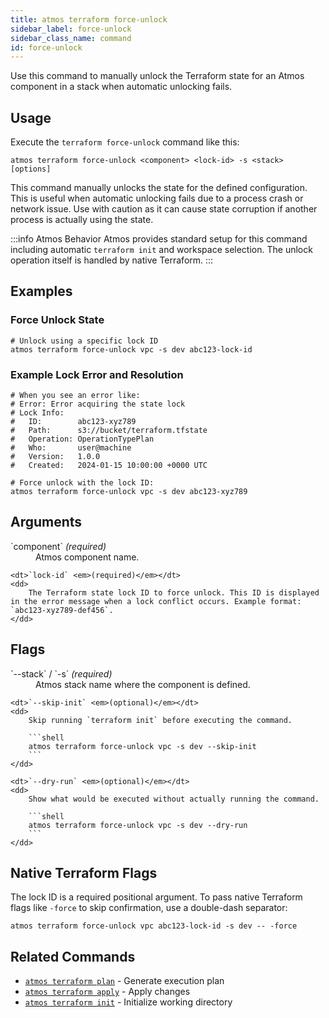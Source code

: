```yaml
---
title: atmos terraform force-unlock
sidebar_label: force-unlock
sidebar_class_name: command
id: force-unlock
---
```


<Intro>
Use this command to manually unlock the Terraform state for an Atmos component in a stack when automatic unlocking fails.
</Intro>

<Screengrab title="atmos terraform force-unlock --help" slug="atmos-terraform-force-unlock--help" />

## Usage

Execute the `terraform force-unlock` command like this:

```shell
atmos terraform force-unlock <component> <lock-id> -s <stack> [options]
```

This command manually unlocks the state for the defined configuration. This is useful when automatic unlocking fails due to a process crash or network issue. Use with caution as it can cause state corruption if another process is actually using the state.

:::info Atmos Behavior
Atmos provides standard setup for this command including automatic `terraform init` and workspace selection. The unlock operation itself is handled by native Terraform.
:::
## Examples

### Force Unlock State

```shell
# Unlock using a specific lock ID
atmos terraform force-unlock vpc -s dev abc123-lock-id
```

### Example Lock Error and Resolution

```shell
# When you see an error like:
# Error: Error acquiring the state lock
# Lock Info:
#   ID:        abc123-xyz789
#   Path:      s3://bucket/terraform.tfstate
#   Operation: OperationTypePlan
#   Who:       user@machine
#   Version:   1.0.0
#   Created:   2024-01-15 10:00:00 +0000 UTC

# Force unlock with the lock ID:
atmos terraform force-unlock vpc -s dev abc123-xyz789
```

## Arguments

<dl>
    <dt>`component` <em>(required)</em></dt>
    <dd>
        Atmos component name.
    </dd>

    <dt>`lock-id` <em>(required)</em></dt>
    <dd>
        The Terraform state lock ID to force unlock. This ID is displayed in the error message when a lock conflict occurs. Example format: `abc123-xyz789-def456`.
    </dd>
</dl>

## Flags

<dl>
    <dt>`--stack` / `-s` <em>(required)</em></dt>
    <dd>
        Atmos stack name where the component is defined.
    </dd>

    <dt>`--skip-init` <em>(optional)</em></dt>
    <dd>
        Skip running `terraform init` before executing the command.

        ```shell
        atmos terraform force-unlock vpc -s dev --skip-init
        ```
    </dd>

    <dt>`--dry-run` <em>(optional)</em></dt>
    <dd>
        Show what would be executed without actually running the command.

        ```shell
        atmos terraform force-unlock vpc -s dev --dry-run
        ```
    </dd>
</dl>

## Native Terraform Flags

The lock ID is a required positional argument. To pass native Terraform flags like `-force` to skip confirmation, use a double-dash separator:

```shell
atmos terraform force-unlock vpc abc123-lock-id -s dev -- -force
```

## Related Commands

- [`atmos terraform plan`](/cli/commands/terraform/plan) - Generate execution plan
- [`atmos terraform apply`](/cli/commands/terraform/apply) - Apply changes
- [`atmos terraform init`](/cli/commands/terraform/init) - Initialize working directory
